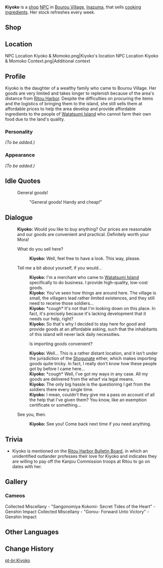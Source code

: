 {{Meta
<!-- REMOVE THIS TEMPLATE AFTER ADDING MISSING INFO -->
|missing_NPC_profile  = yes
}}
{{Character Infobox
|type             = NPC
|image            = NPC Kiyoko.png
|realname         = 
|region           = Inazuma
|affiliation      = 
|title            = Merchant
|voiceEN          = 
|voiceCN          = 
|voiceJP          = 
}}
'''Kiyoko''' is a [[shop]] [[NPC]] in [[Bourou Village]], [[Inazuma]], that sells [[Cooking Ingredient|cooking ingredients]]. Her stock refreshes every week.

==Shop==
{{Shop/Header|note=Refreshes|total=1|vendor=Kiyoko}}
{{Shop|Milk|60|10|note=Weekly|total=1}}
{{Shop|Tomato|80|10|note=Weekly|total=1}}
{{Shop|Potato|80|10|note=Weekly|total=1}}
{{Shop|Wheat|60|10|note=Weekly|total=1}}
{{Shop|Tofu|60|10|note=Weekly|total=1}}
{{Shop/Footer|note=&#32;|total=3,400}}

==Location==
<gallery>
NPC Location Kiyoko & Momoko.png|Kiyoko's location
NPC Location Kiyoko & Momoko Context.png|Additional context
</gallery>

==Profile==
<!-- detailed story/lore information goes here -->
Kiyoko is the daughter of a wealthy family who came to Bourou Village. Her goods are very limited and takes longer to replenish because of the area's distance from [[Ritou|Ritou Harbor]]. Despite the difficulties on procuring the items and the logistics of bringing them to the island, she still sells them at affordable prices to help the area develop and provide affordable ingredients to the people of [[Watatsumi Island]] who cannot farm their own food due to the land's quality.
===Personality===
''(To be added.)''

===Appearance===
''(To be added.)''

==Idle Quotes==
{{Dialogue start}}
: {{DIcon|Idle}} General goods!
:: {{A|VO Kiyoko 01.ogg}} "General goods! Handy and cheap!"
{{Dialogue end}}

==Dialogue==
{{Dialogue start}}
:'''Kiyoko:''' Would you like to buy anything? Our prices are reasonable and our goods are convenient and practical. Definitely worth your Mora!
:{{DIcon|Shop}} What do you sell here?
::'''Kiyoko:''' Well, feel free to have a look. This way, please.
:{{DIcon}} Tell me a bit about yourself, if you would...
::'''Kiyoko:''' I'm a merchant who came to [[Watatsumi Island]] specifically to do business. I provide high-quality, low-cost goods.
::'''Kiyoko:''' You've seen how things are around here. The village is small, the villagers lead rather limited existences, and they still need to receive those soldiers...
::'''Kiyoko:''' *cough* It's not that I'm looking down on this place. In fact, it's precisely because it's lacking development that it needs our help, right?
::'''Kiyoko:''' So that's why I decided to stay here for good and provide goods at an affordable asking, such that the inhabitants of this island will never lack daily necessities.
::{{DIcon}} Is importing goods convenient?
::'''Kiyoko:''' Well... This is a rather distant location, and it isn't under the jurisdiction of the [[Shogunate]] either, which makes importing goods quite tricky. In fact, I really don't know how these people got by before I came here...
::'''Kiyoko:''' *cough* Well, I've got my ways in any case. All my goods are delivered from the wharf via legal means.
::'''Kiyoko:''' The only big hassle is the questioning I get from the soldiers there every single time.
::'''Kiyoko:''' I mean, couldn't they give me a pass on account of all the help that I've given them? You know, like an exemption certificate or something...
:{{DIcon}} See you, then.
::'''Kiyoko:''' See you! Come back next time if you need anything.
{{Dialogue end}}

==Trivia==
* Kiyoko is mentioned on the [[Ritou Harbor Bulletin Board#Outlander's Message|Ritou Harbor Bulletin Board]], in which an unidentified outlander professes their love for Kiyoko and indicates they are willing to pay off the Kanjou Commission troops at Ritou to go on dates with her.

==Gallery==
===Cameos===
<gallery>
Collected Miscellany - "Sangonomiya Kokomi- Secret Tides of the Heart" - Genshin Impact
Collected Miscellany - "Gorou- Forward Unto Victory" - Genshin Impact
</gallery>

==Other Languages==
{{Other Languages
|default_hidden = 1
|en      = Kiyoko
|zhs     = 清子
|zhs_rm  = Qīngzi
|zht     = 清子
|zht_rm  = Qīngzi
|ja      = 清子
|ja_rm   = Kiyoko
|ko      = 키요코
|ko_rm   = Kiyoko
|es      = Kiyoko
|fr      = Kiyoko
|ru      = Киёко
|th      = Kiyoko
|vi      = Kiyoko
|de      = Kiyoko
|id      = Kiyoko
|pt      = Kiyoko
|tr      = Kiyoko
|it      = Kiyoko
}}

==Change History==
{{Change History|2.1}}
[[pt-br:Kiyoko]]